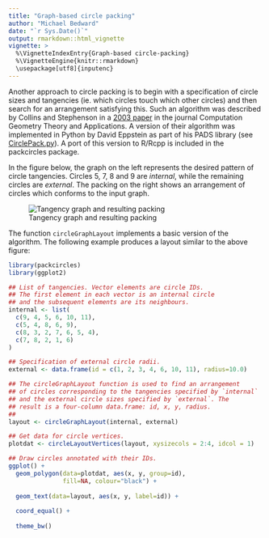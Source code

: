 ---
title: "Graph-based circle packing"
author: "Michael Bedward"
date: "`r Sys.Date()`"
output: rmarkdown::html_vignette
vignette: >
  %\VignetteIndexEntry{Graph-based circle-packing}
  %\VignetteEngine{knitr::rmarkdown}
  \usepackage[utf8]{inputenc}
---

Another approach to circle packing is to begin with a specification of circle sizes and tangencies (ie. 
which circles touch which other circles) and then search for an arrangement satisfying this. Such an 
algorithm was described by Collins and Stephenson in a [2003 paper](https://doi.org/10.1016/S0925-7721(02)00099-8) in the journal Computation Geometry Theory and Applications. A version of their algorithm was implemented in Python by David Eppstein as part of his PADS library (see [CirclePack.py](https://www.ics.uci.edu/~eppstein/PADS/)). A port of this version to R/Rcpp is included in the packcircles package.

In the figure below, the graph on the left represents the desired pattern of circle tangencies. Circles 5, 7, 8 and 9 are *internal*, while the remaining circles are *external*. The packing on the right shows an arrangement of circles which conforms to the input graph.

![Tangency graph and resulting packing](graph_example.png)

The function `circleGraphLayout` implements a basic version of the algorithm. The following example produces a layout similar to the above figure:

```{r, eval=FALSE}

library(packcircles)
library(ggplot2)

## List of tangencies. Vector elements are circle IDs.
## The first element in each vector is an internal circle
## and the subsequent elements are its neighbours.
internal <- list(
  c(9, 4, 5, 6, 10, 11),
  c(5, 4, 8, 6, 9),
  c(8, 3, 2, 7, 6, 5, 4),
  c(7, 8, 2, 1, 6)
)

## Specification of external circle radii.
external <- data.frame(id = c(1, 2, 3, 4, 6, 10, 11), radius=10.0)

## The circleGraphLayout function is used to find an arrangement
## of circles corresponding to the tangencies specified by `internal`
## and the external circle sizes specified by `external`. The
## result is a four-column data.frame: id, x, y, radius.
##
layout <- circleGraphLayout(internal, external)

## Get data for circle vertices.
plotdat <- circleLayoutVertices(layout, xysizecols = 2:4, idcol = 1)

## Draw circles annotated with their IDs.
ggplot() +
  geom_polygon(data=plotdat, aes(x, y, group=id), 
               fill=NA, colour="black") +
  
  geom_text(data=layout, aes(x, y, label=id)) +
  
  coord_equal() +
  
  theme_bw()

```

